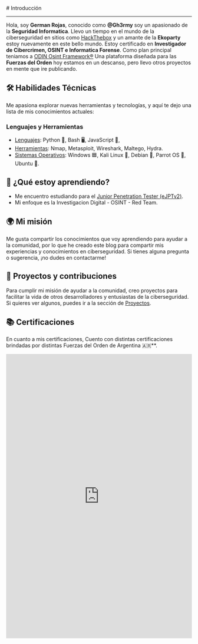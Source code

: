 


<BaseLayout title="Home">
  <BaseCard title="Home" image="../banner.jpeg">
# Introducción

---
Hola, soy **German Rojas**, conocido como **@Gh3rmy** soy un apasionado de la **Seguridad Informatica**. Llevo un tiempo en el mundo de la ciberseguridad en sitios como [HackThebox](https://app.hackthebox.com/profile/72984) y un amante de la **Ekoparty** estoy nuevamente en este bello mundo. Estoy certificado en **Investigador de Cibercrimen, OSINT e Informatica Forense**. Como plan principal teniamos a [ODIN Osint Framework®](https://github.com/Gh3rmy/ODIN-OSINT-Framework) Una plataforma diseñada para las **Fuerzas del Orden** hoy estamos en un descanso, pero llevo otros proyectos en mente que ire publicando.


## 🛠 **Habilidades Técnicas**

Me apasiona explorar nuevas herramientas y tecnologías, y aquí te dejo una lista de mis conocimientos actuales:

### **Lenguajes y Herramientas**

- <ins>Lenguajes</ins>: Python 🐍, Bash 🖥️, JavaScript 💛,
- <ins>Herramientas</ins>: Nmap, Metasploit, Wireshark, Maltego, Hydra.
- <ins>Sistemas Operativos</ins>: Windows 🟦, Kali Linux 🐧, Debian 🐧, Parrot OS 🐧, Ubuntu 🐧.


## 🌱 **¿Qué estoy aprendiendo?**

- Me encuentro estudiando para el [Junior Penetration Tester (eJPTv2)](https://security.ine.com/certifications/ejpt-certification/).
- Mi enfoque es la Investigacion Digital - OSINT - Red Team.

## 🌍 **Mi misión**

Me gusta compartir los conocimientos que voy aprendiendo para ayudar a la comunidad, por lo que he creado este blog para compartir mis experiencias y conocimientos en ciberseguridad. Si tienes alguna pregunta o sugerencia, ¡no dudes en contactarme!

## 🎯 **Proyectos y contribuciones**

Para cumplir mi misión de ayudar a la comunidad, creo proyectos para facilitar la vida de otros desarrolladores y entusiastas de la ciberseguridad. Si quieres ver algunos, puedes ir a la sección de [Proyectos](/project).

## 📚 **Certificaciones**

En cuanto a mis certificaciones, Cuento con distintas certificaciones brindadas por distintas Fuerzas del Orden de Argentina 🇦🇷**. 

<iframe src="https://www.linkedin.com/embed/feed/update/urn:li:share:7237534628952109056" height="772" width="504" frameborder="0" allowfullscreen="" title="Publicación integrada"></iframe>

  </BaseCard>
</BaseLayout>
